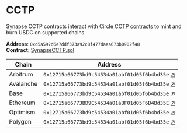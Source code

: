 # CCTP

Synapse CCTP contracts interact with [Circle CCTP contracts](https://developers.circle.com/stablecoins/docs/evm-smart-contracts) to mint and burn USDC on supported chains.

**Address**: `0xd5a597d6e7ddf373a92c8f477daaa673b0902f48`\
**Contract**: [SynapseCCTP.sol](https://github.com/synapsecns/synapse-contracts/blob/master/contracts/cctp/SynapseCCTP.sol)

| Chain     | Address                                      |
| --------- | ---------------------------------------------|
| Arbitrum  | `0x12715a66773bd9c54534a01abf01d05f6b4bd35e` [↗](https://arbiscan.io/address/0x12715a66773bd9c54534a01abf01d05f6b4bd35e)             |
| Avalanche | `0x12715a66773bd9c54534a01abf01d05f6b4bd35e` [↗](https://snowtrace.io/address/0x12715a66773BD9C54534a01aBF01d05F6B4Bd35E)            |
| Base      | `0x12715a66773bd9c54534a01abf01d05f6b4bd35e` [↗](https://basescan.org/address/0x12715a66773BD9C54534a01aBF01d05F6B4Bd35E)            |
| Ethereum  | `0x12715a66773BD9C54534a01aBF01d05F6B4Bd35E` [↗](https://etherscan.io/address/0x12715a66773BD9C54534a01aBF01d05F6B4Bd35E)            |
| Optimism  | `0x12715a66773bd9c54534a01abf01d05f6b4bd35e` [↗](https://optimistic.etherscan.io/address/0x12715a66773BD9C54534a01aBF01d05F6B4Bd35E) |
| Polygon   | `0x12715a66773bd9c54534a01abf01d05f6b4bd35e` [↗](https://polygonscan.com/address/0x12715a66773BD9C54534a01aBF01d05F6B4Bd35E)         |
